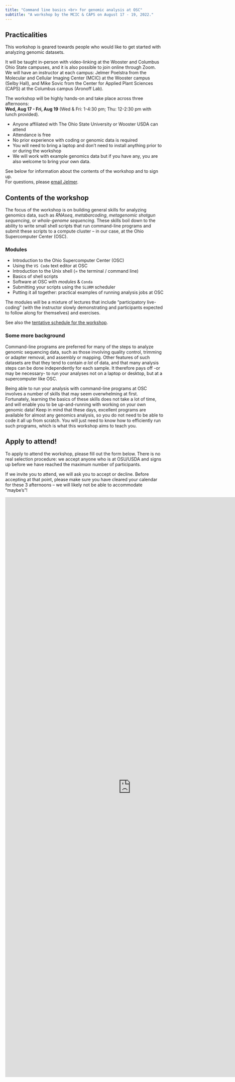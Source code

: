 ```yaml
---
title: "Command line basics <br> for genomic analysis at OSC"
subtitle: "A workshop by the MCIC & CAPS on August 17 - 19, 2022."
---
```


## Practicalities

This workshop is geared towards people who would like to get started
with analyzing genomic datasets.

It will be taught in-person with video-linking at the Wooster and
Columbus Ohio State campuses, and it is also possible to join online through Zoom.
We will have an instructor at each campus: 
Jelmer Poelstra from the Molecular and Cellular Imaging Center (MCIC) at the
Wooster campus (Selby Hall),
and Mike Sovic from the Center for Applied Plant Sciences (CAPS)
at the Columbus campus (Aronoff Lab).

The workshop will be highly hands-on and take place across three afternoons:  
**Wed, Aug 17 - Fri, Aug 19** (Wed & Fri: 1-4:30 pm; Thu: 12-2:30 pm with
lunch provided).

- Anyone affiliated with The Ohio State University or Wooster USDA can attend
- Attendance is free
- No prior experience with coding or genomic data is required
- You will need to bring a laptop and don't need to install anything
  prior to or during the workshop
- We will work with example genomics data but if you have any,
  you are also welcome to bring your own data.

See below for information about the contents of the workshop and to sign up.  
For questions, please [email Jelmer](mailto:poelstra.1@osu.edu).

## Contents of the workshop

The focus of the workshop is on building general skills for analyzing genomics
data,
such as _RNAseq_, _metabarcoding_, _metagenomic shotgun sequencing_,
or _whole-genome sequencing_.
These skills boil down to the ability to write small shell scripts that run
command-line programs and submit these scripts to a compute cluster --
in our case, at the Ohio Supercomputer Center (OSC).

### Modules

- Introduction to the Ohio Supercomputer Center (OSC)
- Using the `VS Code` text editor at OSC
- Introduction to the Unix shell (= the terminal / command line)
- Basics of shell scripts
- Software at OSC with _modules_ & `Conda`
- Submitting your scripts using the `SLURM` scheduler
- Putting it all together: practical examples of running analysis jobs at OSC

The modules will be a mixture of lectures that include "participatory live-coding"
(with the instructor slowly demonstrating and participants expected to follow
along for themselves) and exercises.

See also the [tentative schedule for the workshop](/schedule.html).

### Some more background

Command-line programs are preferred for many of the steps to analyze genomic
sequencing data, such as those involving quality control,
trimming or adapter removal, and assembly or mapping.
Other features of such datasets are that they tend to contain _a lot_ of data,
and that many analysis steps can be done independently for each sample.
It therefore pays off -or may be necessary- to run your analyses
not on a laptop or desktop, but at a supercomputer like OSC.

Being able to run your analysis with command-line programs at OSC
involves a number of skills that may seem overwhelming at first.
Fortunately, learning the basics of these skills does not take a lot of time,
and will enable you to be up-and-running with working on your own genomic data!
Keep in mind that these days,
excellent programs are available for almost any genomics analysis,
so you do not need to be able to code it all up from scratch.
You will just need to know how to efficiently run such programs,
which is what this workshop aims to teach you.

## Apply to attend!

To apply to attend the workshop, please fill out the form below.
There is no real selection procedure: we accept anyone who is at OSU/USDA
and signs up before we have reached the maximum number of participants.

If we invite you to attend, we will ask you to accept or decline.
Before accepting at that point, please make sure you have cleared your calendar
for these 3 afternoons -- we will likely not be able to accommodate "maybe's"!

<iframe src="https://docs.google.com/forms/d/e/1FAIpQLScEyRqHKPZXteXE-1nDSz2ahJYK3PwxN47bsIx2XkGSj_wB9A/viewform?embedded=true" width="800" height="1847" frameborder="0" marginheight="0" marginwidth="0">Loading…</iframe>

